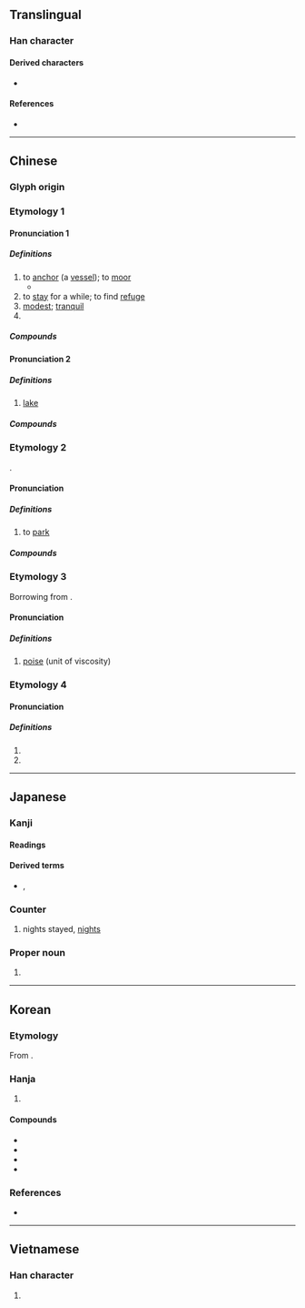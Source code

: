 {{also|濼}}
{{character info}}

==Translingual==

===Han character===
{{stroke order|strokes=8}}
{{Han char|rn=85|rad=水|as=05|sn=8|four=36100|canj=EHA|ids=⿰氵白}}

====Derived characters====
*{{l|mul|箔}}

====References====
* {{Han ref|kx=0615.140|dkj=17275|dj=1009.100|hdz=31588.050|uh=6CCA|ud=27850|bh=AA79|bd=43641}}

----

==Chinese==
{{zh-forms|alt=濼-“lake”}}

===Glyph origin===
{{Han etym}}

===Etymology 1===

====Pronunciation 1====
{{zh-pron
|m=bó,pò,2nb=variant in Taiwan
|c=bok6,pok3
|c_note=pok3 — colloquial, sometimes [[proscribed]] variant in {{zh-l|漂泊|tr=piu1 pok3}}, {{zh-l|落泊|tr=lok6 pok3}} etc
|h=pfs=
|md=
|mn=qz:phiak/xm,zz:phek/qz:piak/xm,zz:pek/xm,zz:pok/po̍k/po̍h
|mn_note=po̍k - literary; po̍h - vernacular
|mn-t=boh8
|w=5boq,4phaq
|mc=y
|oc=y
|cat=v,a
}}

=====Definitions=====
{{zh-hanzi}}

# to [[anchor]] (a [[vessel]]); to [[moor]]
#*{{zh-x|門 泊 ^東吳 萬里 船。|My gate moors for eastern Wu a ten-thousand league boat.|ref=8th century, {{w|Du Fu}}, {{lang|zh|[[s:zh:絕句 (杜甫)|絕句四首·其三]]}} (''Four Quatrains III''); translated by {{w|Stephen Owen (sinologist)|Stephen Owen}}|CL}}
# to [[stay]] for a while; to find [[refuge]]
# [[modest]]; [[tranquil]]
# {{zh-alt-form|薄}}

=====Compounds=====
{{zh-der|安泊|漂泊|澹泊|沽泊|淡泊名利|積泊|澹泊明志|澹泊寡欲|淡泊|止泊|泊秦淮|泊懷|打細泊|楓橋夜泊|飄泊|落泊|馬泊六|鳳泊鸞飄|評泊|羈泊|萍泊|鸞飄鳳泊|前泊|尼泊爾|泊然}}

====Pronunciation 2====
{{zh-pron
|m=泊
|c=bok6,pok3,baak3
|c_note=pok3 — variant, recommended spelling is {{zh-l|濼|tr=-}}; baak3 — rare
|h=pfs=
|md=
|mn=qz:phiak/xm,zz:phek/qz:piak/xm,zz:pek/xm,zz:pok/po̍k/po̍h
|mn_note=po̍k - literary; po̍h - vernacular
|mn-t=boh8
|w=4phaq
|dial=n
|cat=n
}}

=====Definitions=====
{{zh-hanzi}}

# [[lake]]

=====Compounds=====
{{zh-der|梁山泊|湖泊|羅布泊|鏡泊湖|血泊|水泊|浪泊|村生泊長|河泊所|灣泊|泊舟|泊岸|浮泊|歇泊|駐泊地|駐泊|碇泊區|泊船|泊位|宿泊}}

===Etymology 2===
{{psm|yue|en|park}}.

====Pronunciation====
{{zh-pron
|m=bó,pā
|m_note=pā — colloquial variant in {{zh-l|泊車}}
|c=paak3
|dial=n
|cat=v
}}

=====Definitions=====
{{zh-hanzi}}

# {{lb|zh|chiefly|Cantonese}} to [[park]]
#: {{zh-x|一 個 位{wai6-2} 都 冇 得 泊{paak3}|not a single parking spot available|C}}

=====Compounds=====
{{zh-der|停泊|泊車|泊船|泊低|泊齊|泊車仔|泊位}}

===Etymology 3===
Borrowing from {{bor|zh|en|poise}}.

====Pronunciation====
{{zh-pron
|m=bó
|dial=n
|cat=n
}}

=====Definitions=====
{{zh-hanzi}}

# [[poise]] (unit of viscosity)

===Etymology 4===

====Pronunciation====
{{zh-pron
|m=pò
|dial=n
|cat=a
}}

=====Definitions=====
{{zh-hanzi}}

# {{zh-used in|漠泊}}
# {{zh-alt-form|洦}}

----

==Japanese==

===Kanji===
{{ja-kanji|grade=c|rs=水05}}

====Readings====
{{ja-readings
|goon=ばく, ひゃく
|kanon=はく
|kun=と-まる, と-める, とまり
}}

====Derived terms====
* {{ja-r|素%泊り|す%どまり|rom=-}}, {{ja-r|素%泊まり|す%どまり}}

===Counter===
{{ja-pos|はく|counter}}

# nights stayed, [[nights]]

===Proper noun===
{{ja-pos|とまり|proper}}

# {{surname|ja|sort=とまり}}

----

==Korean==

===Etymology===
From {{der|ko|ltc|-}} {{ltc-l|泊|id=1}}.

===Hanja===
{{ko-hanja-search}}
{{ko-hanja/new|머무르다|머무를|박}}

# {{hanja form of|박|[[stay]]; [[visit]]}}

====Compounds====
{{der-top|Compounds}}
* {{ko-l|숙박|[[lodge]], [[lodgement]]|宿泊}}
* {{ko-l|정박|[[anchor]]|碇泊}}
* {{ko-l|민박|民泊}}
* {{ko-l|표박|漂泊}}
{{der-bottom}}

===References===
* {{R:hanjadoc|5878}}

----

==Vietnamese==

===Han character===
{{vi-readings|reading=bạc|rs=水05}}

# {{rfdef|vi|sort=水05}}